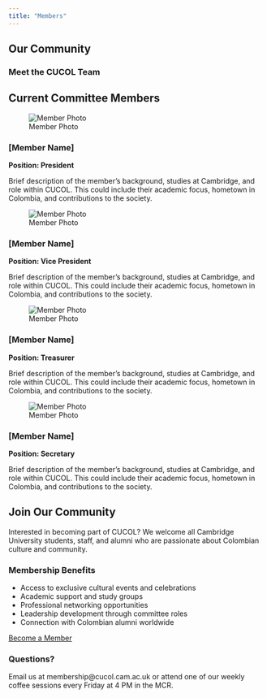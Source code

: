 ```yaml
---
title: "Members"
---
```


::: {.hero-section}
::: {.container}
# Our Community

### Meet the CUCOL Team
:::
:::

::: {.content-section}
::: {.container}
## Current Committee Members

::: {.member-cards}
::: {.member-card}
![Member Photo](/placeholder.svg?height=200&width=200&query=professional headshot placeholder){.member-photo}

### [Member Name]
**Position: President**

Brief description of the member's background, studies at Cambridge, and role within CUCOL. This could include their academic focus, hometown in Colombia, and contributions to the society.
:::

::: {.member-card}
![Member Photo](/placeholder.svg?height=200&width=200&query=professional headshot placeholder){.member-photo}

### [Member Name]
**Position: Vice President**

Brief description of the member's background, studies at Cambridge, and role within CUCOL. This could include their academic focus, hometown in Colombia, and contributions to the society.
:::

::: {.member-card}
![Member Photo](/placeholder.svg?height=200&width=200&query=professional headshot placeholder){.member-photo}

### [Member Name]
**Position: Treasurer**

Brief description of the member's background, studies at Cambridge, and role within CUCOL. This could include their academic focus, hometown in Colombia, and contributions to the society.
:::

::: {.member-card}
![Member Photo](/placeholder.svg?height=200&width=200&query=professional headshot placeholder){.member-photo}

### [Member Name]
**Position: Secretary**

Brief description of the member's background, studies at Cambridge, and role within CUCOL. This could include their academic focus, hometown in Colombia, and contributions to the society.
:::
:::

<div class="flag-accent"></div>

## Join Our Community

Interested in becoming part of CUCOL? We welcome all Cambridge University students, staff, and alumni who are passionate about Colombian culture and community.

### Membership Benefits
- Access to exclusive cultural events and celebrations
- Academic support and study groups
- Professional networking opportunities
- Leadership development through committee roles
- Connection with Colombian alumni worldwide

[Become a Member](mailto:membership@cucol.cam.ac.uk){.btn .btn-primary .me-3}

### Questions?
Email us at membership@cucol.cam.ac.uk or attend one of our weekly coffee sessions every Friday at 4 PM in the MCR.
:::
:::
